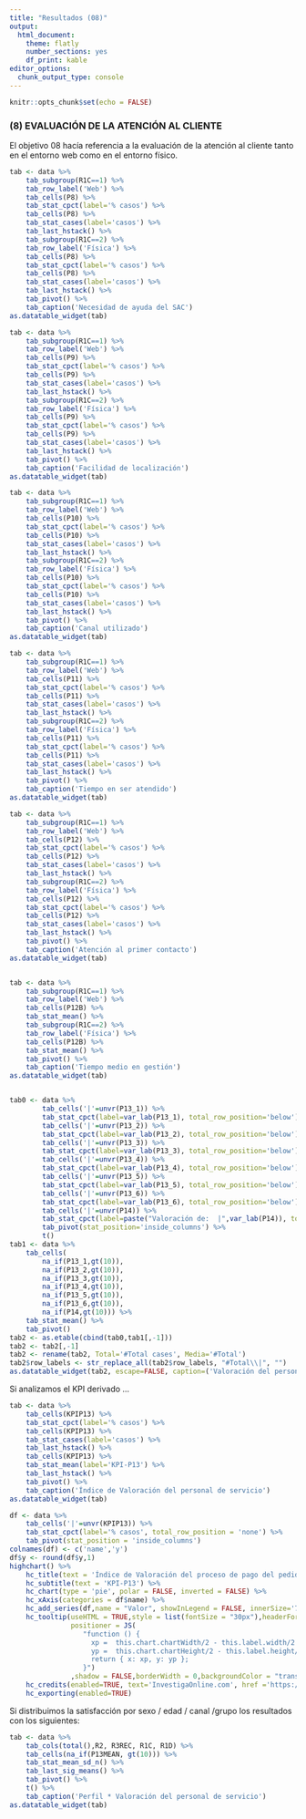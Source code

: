 ```yaml
---
title: "Resultados (08)"
output: 
  html_document: 
    theme: flatly
    number_sections: yes
    df_print: kable
editor_options: 
  chunk_output_type: console
---
```


```r
knitr::opts_chunk$set(echo = FALSE)
```

### (8) EVALUACIÓN DE LA ATENCIÓN AL CLIENTE

El objetivo 08 hacía referencia a la evaluación de la atención al cliente tanto en el entorno web como en el entorno físico.

```r
tab <- data %>%
    tab_subgroup(R1C==1) %>% 
    tab_row_label('Web') %>% 
	tab_cells(P8) %>%
	tab_stat_cpct(label='% casos') %>%
    tab_cells(P8) %>%
    tab_stat_cases(label='casos') %>%
    tab_last_hstack() %>%
    tab_subgroup(R1C==2) %>% 
    tab_row_label('Física') %>% 
	tab_cells(P8) %>%
	tab_stat_cpct(label='% casos') %>%
    tab_cells(P8) %>%
    tab_stat_cases(label='casos') %>%
    tab_last_hstack() %>%
    tab_pivot() %>%
    tab_caption('Necesidad de ayuda del SAC')
as.datatable_widget(tab)

tab <- data %>%
    tab_subgroup(R1C==1) %>% 
    tab_row_label('Web') %>% 
	tab_cells(P9) %>%
	tab_stat_cpct(label='% casos') %>%
    tab_cells(P9) %>%
    tab_stat_cases(label='casos') %>%
    tab_last_hstack() %>%
    tab_subgroup(R1C==2) %>% 
    tab_row_label('Física') %>% 
	tab_cells(P9) %>%
	tab_stat_cpct(label='% casos') %>%
    tab_cells(P9) %>%
    tab_stat_cases(label='casos') %>%
    tab_last_hstack() %>%
    tab_pivot() %>%
    tab_caption('Facilidad de localización')
as.datatable_widget(tab)

tab <- data %>%
    tab_subgroup(R1C==1) %>% 
    tab_row_label('Web') %>% 
	tab_cells(P10) %>%
	tab_stat_cpct(label='% casos') %>%
    tab_cells(P10) %>%
    tab_stat_cases(label='casos') %>%
    tab_last_hstack() %>%
    tab_subgroup(R1C==2) %>% 
    tab_row_label('Física') %>% 
	tab_cells(P10) %>%
	tab_stat_cpct(label='% casos') %>%
    tab_cells(P10) %>%
    tab_stat_cases(label='casos') %>%
    tab_last_hstack() %>%
    tab_pivot() %>%
    tab_caption('Canal utilizado')
as.datatable_widget(tab)

tab <- data %>%
    tab_subgroup(R1C==1) %>% 
    tab_row_label('Web') %>% 
	tab_cells(P11) %>%
	tab_stat_cpct(label='% casos') %>%
    tab_cells(P11) %>%
    tab_stat_cases(label='casos') %>%
    tab_last_hstack() %>%
    tab_subgroup(R1C==2) %>% 
    tab_row_label('Física') %>% 
	tab_cells(P11) %>%
	tab_stat_cpct(label='% casos') %>%
    tab_cells(P11) %>%
    tab_stat_cases(label='casos') %>%
    tab_last_hstack() %>%
    tab_pivot() %>%
    tab_caption('Tiempo en ser atendido')
as.datatable_widget(tab)

tab <- data %>%
    tab_subgroup(R1C==1) %>% 
    tab_row_label('Web') %>% 
	tab_cells(P12) %>%
	tab_stat_cpct(label='% casos') %>%
    tab_cells(P12) %>%
    tab_stat_cases(label='casos') %>%
    tab_last_hstack() %>%
    tab_subgroup(R1C==2) %>% 
    tab_row_label('Física') %>% 
	tab_cells(P12) %>%
	tab_stat_cpct(label='% casos') %>%
    tab_cells(P12) %>%
    tab_stat_cases(label='casos') %>%
    tab_last_hstack() %>%
    tab_pivot() %>%
    tab_caption('Atención al primer contacto')
as.datatable_widget(tab)


tab <- data %>%
    tab_subgroup(R1C==1) %>% 
    tab_row_label('Web') %>% 
	tab_cells(P12B) %>%
	tab_stat_mean() %>%
    tab_subgroup(R1C==2) %>% 
    tab_row_label('Física') %>% 
	tab_cells(P12B) %>%
	tab_stat_mean() %>%
    tab_pivot() %>%
    tab_caption('Tiempo medio en gestión')
as.datatable_widget(tab)


tab0 <- data %>%
        tab_cells('|'=unvr(P13_1)) %>% 
        tab_stat_cpct(label=var_lab(P13_1), total_row_position='below') %>%
        tab_cells('|'=unvr(P13_2)) %>% 
        tab_stat_cpct(label=var_lab(P13_2), total_row_position='below') %>%
        tab_cells('|'=unvr(P13_3)) %>% 
        tab_stat_cpct(label=var_lab(P13_3), total_row_position='below') %>%
        tab_cells('|'=unvr(P13_4)) %>% 
        tab_stat_cpct(label=var_lab(P13_4), total_row_position='below') %>%
        tab_cells('|'=unvr(P13_5)) %>% 
        tab_stat_cpct(label=var_lab(P13_5), total_row_position='below') %>%
        tab_cells('|'=unvr(P13_6)) %>% 
        tab_stat_cpct(label=var_lab(P13_6), total_row_position='below') %>%
        tab_cells('|'=unvr(P14)) %>% 
        tab_stat_cpct(label=paste("Valoración de:  |",var_lab(P14)), total_row_position='below') %>%
        tab_pivot(stat_position='inside_columns') %>%
        t()
tab1 <- data %>%
    tab_cells(
        na_if(P13_1,gt(10)),
        na_if(P13_2,gt(10)),
        na_if(P13_3,gt(10)),
        na_if(P13_4,gt(10)),
        na_if(P13_5,gt(10)),
        na_if(P13_6,gt(10)),
        na_if(P14,gt(10))) %>% 
    tab_stat_mean() %>%
    tab_pivot()
tab2 <- as.etable(cbind(tab0,tab1[,-1]))
tab2 <- tab2[,-1]
tab2 <- rename(tab2, Total='#Total cases', Media='#Total')
tab2$row_labels <- str_replace_all(tab2$row_labels, "#Total\\|", "")
as.datatable_widget(tab2, escape=FALSE, caption=('Valoración del personal de servicio y SAC'))
```

Si analizamos el KPI derivado ...

```r
tab <- data %>%
	tab_cells(KPIP13) %>%
	tab_stat_cpct(label='% casos') %>%
    tab_cells(KPIP13) %>%
    tab_stat_cases(label='casos') %>%
    tab_last_hstack() %>%
    tab_cells(KPIP13) %>%
    tab_stat_mean(label='KPI-P13') %>%
    tab_last_hstack() %>%
	tab_pivot() %>%
    tab_caption('Índice de Valoración del personal de servicio')
as.datatable_widget(tab)
```

```r
df <- data %>%
	tab_cells('|'=unvr(KPIP13)) %>%
	tab_stat_cpct(label='% casos', total_row_position = 'none') %>%
	tab_pivot(stat_position = 'inside_columns')
colnames(df) <- c('name','y')
df$y <- round(df$y,1)
highchart() %>%
    hc_title(text = 'Índice de Valoración del proceso de pago del pedido') %>% 
    hc_subtitle(text = 'KPI-P13') %>% 
    hc_chart(type = 'pie', polar = FALSE, inverted = FALSE) %>% 
    hc_xAxis(categories = df$name) %>%
    hc_add_series(df,name = "Valor", showInLegend = FALSE, innerSize='75%',dataLabels = list(format="{point.name}<br>({point.y}%)"))%>%
    hc_tooltip(useHTML = TRUE,style = list(fontSize = "30px"),headerFormat = "",pointFormat = paste("<br><div style='text-align: center;'>Índice <b><br>",round(mean(data$KPIP13, na.rm = TRUE), 1),"</div>"),
               positioner = JS(
                  "function () {
                    xp =  this.chart.chartWidth/2 - this.label.width/2
                    yp =  this.chart.chartHeight/2 - this.label.height/2
                    return { x: xp, y: yp };
                  }")
               ,shadow = FALSE,borderWidth = 0,backgroundColor = "transparent",hideDelay = 9999) %>%
    hc_credits(enabled=TRUE, text='InvestigaOnline.com', href ='https://www.investigaonline.com') %>%
    hc_exporting(enabled=TRUE)
```

Si distribuimos la satisfacción por sexo / edad / canal /grupo los resultados con los siguientes:

```r
tab <- data %>%
    tab_cols(total(),R2, R3REC, R1C, R1D) %>%
    tab_cells(na_if(P13MEAN, gt(10))) %>%
    tab_stat_mean_sd_n() %>%
    tab_last_sig_means() %>%
	tab_pivot() %>%
    t() %>%
    tab_caption('Perfil * Valoración del personal de servicio')
as.datatable_widget(tab)
```
